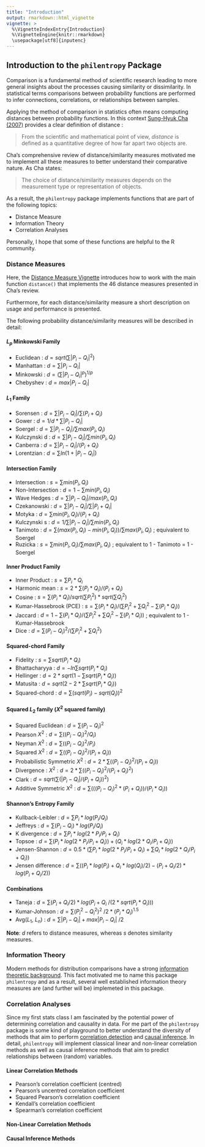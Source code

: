```yaml
---
title: "Introduction"
output: rmarkdown::html_vignette
vignette: >
  %\VignetteIndexEntry{Introduction}
  %\VignetteEngine{knitr::rmarkdown}
  \usepackage[utf8]{inputenc}
---
```


## Introduction to the `philentropy` Package

Comparison is a fundamental method of scientific research leading to more general insights about the processes causing similarity or dissimilarity. In statistical terms comparisons between probability functions are performed to infer connections, correlations, or relationships between samples.

Applying the method of comparison in statistics often means computing distances between probability functions. In this context [Sung-Hyuk Cha (2007)](http://csis.pace.edu/ctappert/dps/d861-12/session4-p2.pdf) provides a clear definition of distance : 

> From the scientific and mathematical point of view, _distance_ is defined as a quantitative degree of how far apart two objects are.

Cha's comprehensive review of distance/similarity measures motivated me to implement all these measures to better understand their comparative nature. As Cha states:

> The choice of distance/similarity measures depends on the measurement type or representation of objects.

As a result, the `philentropy` package implements functions that are part of the following topics:

* Distance Measure
* Information Theory
* Correlation Analyses

Personally, I hope that some of these functions are helpful to the R community.

### Distance Measures

Here, the [Distance Measure Vignette](https://github.com/HajkD/philentropy/blob/master/vignettes/Distances.Rmd) introduces how to work with the main function `distance()` that implements the 46 distance measures presented in Cha's review.

Furthermore, for each distance/similarity measure a short description on usage and performance is presented.

The following probability distance/similarity measures will be described in detail:

#### $L_p$ Minkowski Family
* Euclidean : $d = sqrt( \sum | P_i - Q_i |^2)$
* Manhattan : $d = \sum | P_i - Q_i |$
* Minkowski : $d = ( \sum | P_i - Q_i |^p)^{1/p}$
* Chebyshev : $d = max | P_i - Q_i |$

#### $L_1$ Family
* Sorensen : $d = \sum | P_i - Q_i | / \sum (P_i + Q_i)$
* Gower : $d = 1/d * \sum | P_i - Q_i |$
* Soergel : $d = \sum | P_i - Q_i | / \sum max(P_i , Q_i)$
* Kulczynski d : $d = \sum | P_i - Q_i | / \sum min(P_i , Q_i)$
* Canberra : $d = \sum | P_i - Q_i | / (P_i + Q_i)$
* Lorentzian : $d = \sum ln(1 + | P_i - Q_i |)$

#### Intersection Family
* Intersection : $s = \sum min(P_i , Q_i)$
* Non-Intersection : $d = 1 - \sum min(P_i , Q_i)$
* Wave Hedges : $d = \sum | P_i - Q_i | / max(P_i , Q_i)$
* Czekanowski : $d = \sum | P_i - Q_i | / \sum | P_i + Q_i |$
* Motyka : $d = \sum min(P_i , Q_i) / (P_i + Q_i)$
* Kulczynski s : $d = 1 / \sum | P_i - Q_i | / \sum min(P_i , Q_i)$
* Tanimoto : $d = \sum (max(P_i , Q_i) - min(P_i , Q_i)) / \sum max(P_i , Q_i)$ ; equivalent to Soergel
* Ruzicka : $s = \sum min(P_i , Q_i) / \sum max(P_i , Q_i)$ ; equivalent to 1 - Tanimoto = 1 - Soergel 

#### Inner Product Family
* Inner Product : $s = \sum P_i * Q_i$
* Harmonic mean : $s = 2 * \sum (P_i * Q_i) / (P_i + Q_i)$
* Cosine : $s = \sum (P_i * Q_i) / sqrt(\sum P_i^2) * sqrt(\sum Q_i^2)$
* Kumar-Hassebrook (PCE) : $s = \sum (P_i * Q_i) / (\sum P_i^2 + \sum Q_i^2 - \sum (P_i * Q_i))$
* Jaccard : $d = 1 - \sum (P_i * Q_i) / (\sum P_i^2 + \sum Q_i^2 - \sum (P_i * Q_i))$ ; equivalent to 1 - Kumar-Hassebrook
* Dice : $d = \sum (P_i - Q_i)^2 / (\sum P_i^2 + \sum Q_i^2)$

#### Squared-chord Family
* Fidelity : $s = \sum sqrt(P_i * Q_i)$
* Bhattacharyya : $d = - ln \sum sqrt(P_i * Q_i)$
* Hellinger : $d = 2 * sqrt( 1 - \sum sqrt(P_i * Q_i))$
* Matusita : $d = sqrt( 2 - 2 * \sum sqrt(P_i * Q_i))$
* Squared-chord : $d = \sum ( sqrt(P_i) - sqrt(Q_i) )^2$

#### Squared $L_2$ family ($X^2$ squared family)
* Squared Euclidean : $d = \sum ( P_i - Q_i )^2$
* Pearson $X^2$ : $d = \sum ( (P_i - Q_i )^2 / Q_i )$
* Neyman $X^2$ : $d = \sum ( (P_i - Q_i )^2 / P_i )$
* Squared $X^2$ : $d = \sum ( (P_i - Q_i )^2 / (P_i + Q_i) )$
* Probabilistic Symmetric $X^2$ : $d = 2 *  \sum ( (P_i - Q_i )^2 / (P_i + Q_i) )$
* Divergence : $X^2$ : $d = 2 *  \sum ( (P_i - Q_i )^2 / (P_i + Q_i)^2 )$
* Clark : $d = sqrt ( \sum (| P_i - Q_i | / (P_i + Q_i))^2 )$
* Additive Symmetric $X^2$ : $d = \sum ( ((P_i - Q_i)^2 * (P_i + Q_i)) / (P_i * Q_i) )$

#### Shannon's Entropy Family
* Kullback-Leibler : $d = \sum P_i * log(P_i / Q_i)$
* Jeffreys : $d = \sum (P_i - Q_i) * log(P_i / Q_i)$
* K divergence : $d = \sum P_i * log(2 * P_i / P_i + Q_i)$
* Topsoe : $d = \sum ( P_i * log(2 * P_i / P_i + Q_i) ) + ( Q_i * log(2 * Q_i / P_i + Q_i) )$
* Jensen-Shannon :  $d = 0.5 * ( \sum P_i * log(2 * P_i / P_i + Q_i) + \sum Q_i * log(2 * Q_i / P_i + Q_i))$ 
* Jensen difference : $d = \sum ( (P_i * log(P_i) + Q_i * log(Q_i) / 2) - (P_i + Q_i / 2) * log(P_i + Q_i / 2) )$

#### Combinations
* Taneja : $d = \sum ( P_i + Q_i / 2) * log( P_i + Q_i$ $/ ( 2 * sqrt( P_i * Q_i)) )$
* Kumar-Johnson : $d = \sum (P_i^2 - Q_i^2)^2$ $/ 2 * (P_i * Q_i)^1.5$
* Avg($L_1$, $L_n$) : $d = \sum | P_i - Q_i| + max{ | P_i - Q_i |}$ $/ 2$

__Note__: $d$ refers to distance measures, whereas $s$ denotes similarity measures.

### Information Theory

Modern methods for distribution comparisons have a strong [information theoretic background](http://compbio.biosci.uq.edu.au/mediawiki/upload/b/b3/Jaynes_PhysRev1957-1.pdf). This fact motivated me to name this package `philentropy` and as a result, several well established information theory measures are (and further will be) implemeted in this package. 


### Correlation Analyses

Since my first stats class I am fascinated by the potential power of determining correlation and causality in data. For me part of the `philentropy` package is some kind of playground to better understand the diversity of methods that aim to perform [correlation detection](http://www3.nd.edu/~mclark19/learn/CorrelationComparison.pdf) and [causal inference](http://ftp.cs.ucla.edu/pub/stat_ser/r350.pdf). In detail, `philentropy` will implement classical linear and non-linear correlation methods as well as causal inference methods that aim to predict relationships between (random) variables. 

#### Linear Correlation Methods

* Pearson's correlation coefficient (centred)
* Pearson's uncentred correlation coefficient
* Squared Pearson's correlation coefficient
* Kendall's correlation coefficient
* Spearman's correlation coefficient

#### Non-Linear Correlation Methods

#### Causal Inference Methods






